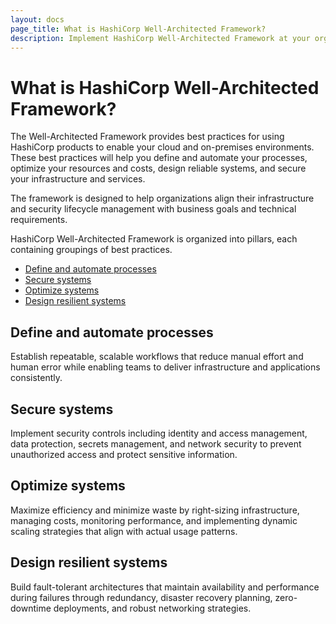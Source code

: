 ```yaml
---
layout: docs
page_title: What is HashiCorp Well-Architected Framework?
description: Implement HashiCorp Well-Architected Framework at your organization.
---
```


# What is HashiCorp Well-Architected Framework?

The Well-Architected Framework provides best practices for using HashiCorp products to enable your cloud and on-premises environments. These best practices will help you define and automate your processes, optimize your resources and costs, design reliable systems, and secure your infrastructure and services.

The framework is designed to help organizations align their infrastructure and security lifecycle management with business goals and technical requirements.

HashiCorp Well-Architected Framework is organized into pillars, each containing groupings of best practices.

- [Define and automate processes](/well-architected-framework/define-and-automate-processes)
- [Secure systems](/well-architected-framework/secure-systems)
- [Optimize systems](/well-architected-framework/optimize-systems)
- [Design resilient systems](/well-architected-framework/design-resilient-systems)

## Define and automate processes

Establish repeatable, scalable workflows that reduce manual effort and human error while enabling teams to deliver infrastructure and applications consistently.

## Secure systems

Implement security controls including identity and access management, data protection, secrets management, and network security to prevent unauthorized access and protect sensitive information.

## Optimize systems

Maximize efficiency and minimize waste by right-sizing infrastructure, managing costs, monitoring performance, and implementing dynamic scaling strategies that align with actual usage patterns.

## Design resilient systems

Build fault-tolerant architectures that maintain availability and performance during failures through redundancy, disaster recovery planning, zero-downtime deployments, and robust networking strategies.
